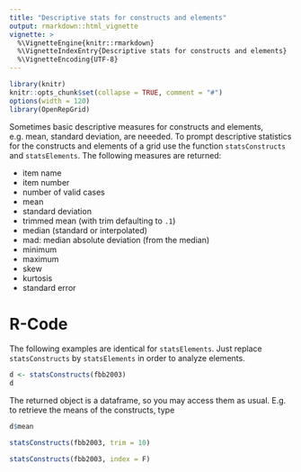 ```yaml
---
title: "Descriptive stats for constructs and elements"
output: rmarkdown::html_vignette
vignette: >
  %\VignetteEngine{knitr::rmarkdown}
  %\VignetteIndexEntry{Descriptive stats for constructs and elements}
  %\VignetteEncoding{UTF-8}
---
```


```r
library(knitr)
knitr::opts_chunk$set(collapse = TRUE, comment = "#")
options(width = 120)
library(OpenRepGrid)
```

Sometimes basic descriptive measures for constructs and elements, e.g. mean, standard deviation, are neeeded. To prompt descriptive statistics for the constructs and elements of a grid use the function `statsConstructs` and `statsElements`. The following measures are returned:

* item name
* item number
* number of valid cases
* mean
* standard deviation
* trimmed mean (with trim defaulting to `.1`)
* median (standard or interpolated)
* mad: median absolute deviation (from the median)
* minimum
* maximum
* skew
* kurtosis
* standard error


# R-Code

The following examples are identical for `statsElements`. Just replace `statsConstructs` by `statsElements` in order to analyze elements.

```r
d <- statsConstructs(fbb2003)
d
```

The returned object is a dataframe, so you may access them as usual. E.g. to retrieve the means of the constructs, type

```r
d$mean
```


```r
statsConstructs(fbb2003, trim = 10)
```

```r
statsConstructs(fbb2003, index = F)
```
